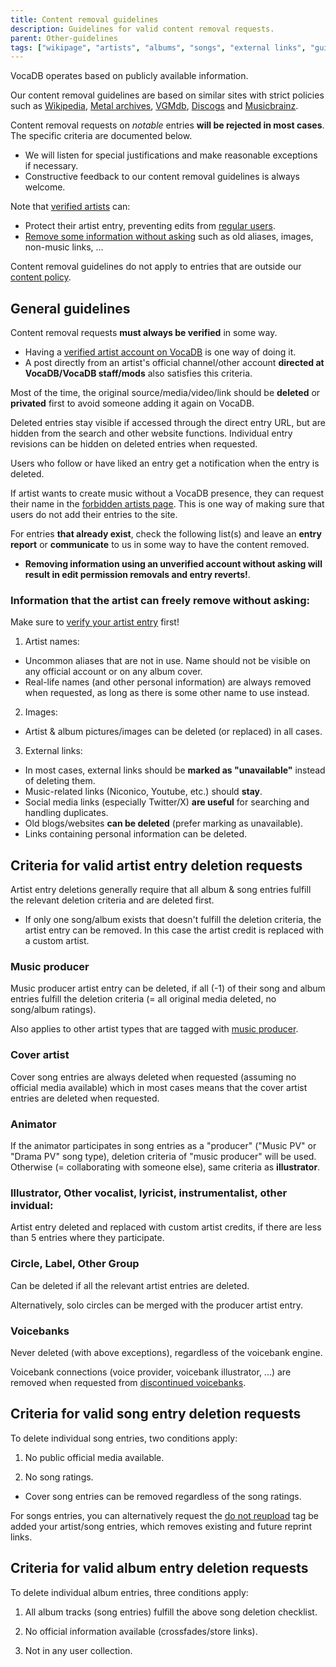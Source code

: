 ---
title: Content removal guidelines
description: Guidelines for valid content removal requests.
parent: Other-guidelines
tags: ["wikipage", "artists", "albums", "songs", "external links", "guidelines", "moderation", "tos", "user", "documentation", "vocadb"]
---

VocaDB operates based on publicly available information.

Our content removal guidelines are based on similar sites with strict policies such as [Wikipedia](https://www.wikipedia.org/), [Metal archives](https://www.metal-archives.com/), [VGMdb](https://vgmdb.net/), [Discogs](https://www.discogs.com/) and [Musicbrainz](https://musicbrainz.org/). 

Content removal requests on *notable* entries **will be rejected in most cases**. The specific criteria are documented below.

- We will listen for special justifications and make reasonable exceptions if necessary.
- Constructive feedback to our content removal guidelines is always welcome.

Note that [verified artists](/docs/artists/artist-verification) can:
- Protect their artist entry, preventing edits from [regular users](/docs/documentation/user-groups#regular-user).
- [Remove some information without asking](/docs/other-guidelines/content-removal-guidelines#information-that-the-artist-can-freely-remove-without-asking) such as old aliases, images, non-music links, ...

Content removal guidelines do not apply to entries that are outside our [content policy](/docs/other-guidelines/content-policy).

## General guidelines

Content removal requests **must always be verified** in some way. 
- Having a [verified artist account on VocaDB](/docs/artists/artist-verification) is one way of doing it. 
- A post directly from an artist's official channel/other account **directed at VocaDB/VocaDB staff/mods** also satisfies this criteria.

Most of the time, the original source/media/video/link should be **deleted** or **privated** first to avoid someone adding it again on VocaDB.

Deleted entries stay visible if accessed through the direct entry URL, but are hidden from the search and other website functions. Individual entry revisions can be hidden on deleted entries when requested.

Users who follow or have liked an entry get a notification when the entry is deleted.

If artist wants to create music without a VocaDB presence, they can request their name in the [forbidden artists page](/docs/artists/forbidden-artists). This is one way of making sure that users do not add their entries to the site.

For entries **that already exist**, check the following list(s) and leave an **entry report** or **communicate** to us in some way to have the content removed. 

- **Removing information using an unverified account without asking will result in edit permission removals and entry reverts!**.

### Information that the artist can freely remove without asking:

Make sure to [verify your artist entry](/docs/artists/artist-verification) first!

1) Artist names:

- Uncommon aliases that are not in use. Name should not be visible on any official account or on any album cover.
- Real-life names (and other personal information) are always removed when requested, as long as there is some other name to use instead.

2) Images:
  
- Artist & album pictures/images can be deleted (or replaced) in all cases.

3) External links:
  
- In most cases, external links should be **marked as "unavailable"** instead of deleting them.
- Music-related links (Niconico, Youtube, etc.) should **stay**.
- Social media links (especially Twitter/X) **are useful** for searching and handling duplicates.
- Old blogs/websites **can be deleted** (prefer marking as unavailable).
- Links containing personal information can be deleted.

## Criteria for valid artist entry deletion requests

Artist entry deletions generally require that all album & song entries fulfill the relevant deletion criteria and are deleted first.

- If only one song/album exists that doesn't fulfill the deletion criteria, the artist entry can be removed. In this case the artist credit is replaced with a custom artist.

### Music producer

Music producer artist entry can be deleted, if all (-1) of their song and album entries fulfill the deletion criteria (= all original media deleted, no song/album ratings).

Also applies to other artist types that are tagged with [music producer](https://vocadb.net/T/300/music-producer). 

### Cover artist

Cover song entries are always deleted when requested (assuming no official media available) which in most cases means that the cover artist entries are deleted when requested.

### Animator

If the animator participates in song entries as a "producer" ("Music PV" or "Drama PV" song type), deletion criteria of "music producer" will be used. Otherwise (= collaborating with someone else), same criteria as **illustrator**.

### Illustrator, Other vocalist, lyricist, instrumentalist, other invidual: 

Artist entry deleted and replaced with custom artist credits, if there are less than 5 entries where they participate. 

### Circle, Label, Other Group

Can be deleted if all the relevant artist entries are deleted. 

Alternatively, solo circles can be merged with the producer artist entry.

### Voicebanks

Never deleted (with above exceptions), regardless of the voicebank engine. 

Voicebank connections (voice provider, voicebank illustrator, ...) are removed when requested from [discontinued voicebanks](https://vocadb.net/T/2882).

## Criteria for valid song entry deletion requests

To delete individual song entries, two conditions apply: 

1) No public official media available.

2) No song ratings.

- Cover song entries can be removed regardless of the song ratings.

For songs entries, you can alternatively request the [do not reupload](https://vocadb.net/T/1695/do-not-reupload) tag be added your artist/song entries, which removes existing and future reprint links.

## Criteria for valid album entry deletion requests

To delete individual album entries, three conditions apply: 

1) All album tracks (song entries) fulfill the above song deletion checklist.

2) No official information available (crossfades/store links).

3) Not in any user collection.